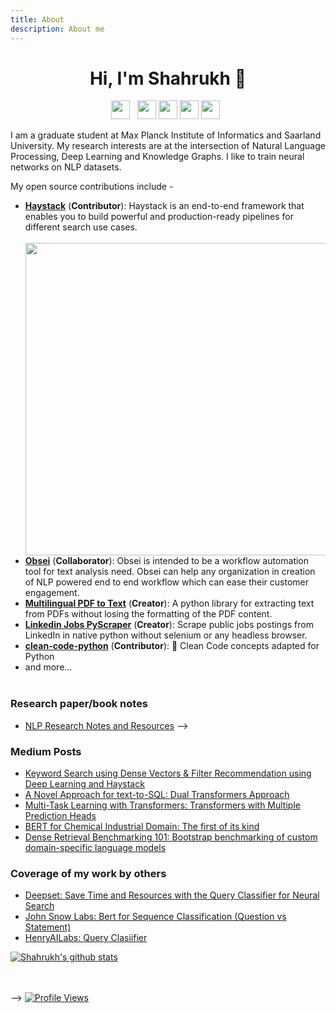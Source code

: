 ```yaml
---
title: About
description: About me
---
```


<h1 align="center">Hi, I'm Shahrukh 👋</h1>
<p align='center'>
<a href="https://twitter.com/shahrukhx001"><img height="30" src="https://github.com/shahrukhx01/shahrukhx01/blob/main/twitter.png?raw=true"/></a>&nbsp;&nbsp;
<a href="https://www.linkedin.com/in/shahrukhx01/"><img height="30" src="https://github.com/shahrukhx01/shahrukhx01/blob/main/linkedin.png?raw=true"/></a>
<a href="https://wave-position-b97.notion.site/Paper-Book-Notes-by-Shahrukh-96002e8e97c6487ea5fbf8ad4097731a"><img height="30" src="https://github.com/shahrukhx01/shahrukhx01/blob/main/notion.png?raw=true"/></a>
<a href="https://huggingface.co/shahrukhx01/"><img height="30" src="https://github.com/shahrukhx01/shahrukhx01/blob/main/huggingface.svg?raw=true"/></a>
<a  href="https://medium.com/@shahrukhx01"><img id="medium_link" height="30" src="https://github.com/shahrukhx01/shahrukhx01/blob/main/medium.png?raw=true"/></a>&nbsp;&nbsp;
</p>

I am a graduate student at Max Planck Institute of Informatics and Saarland University. My research interests are at the intersection of Natural Language Processing, Deep Learning and Knowledge Graphs. I like to train neural networks on NLP datasets.


My open source contributions include -
- [**Haystack**](https://github.com/deepset-ai/haystack) (**Contributor**): Haystack is an end-to-end framework that enables you to build powerful and production-ready pipelines for different search use cases.<br>&nbsp;&nbsp;&nbsp;&nbsp;&nbsp;&nbsp;&nbsp;&nbsp;&nbsp;&nbsp;<img height="500" align="center" src="https://user-images.githubusercontent.com/6007894/129435485-182e9c15-813f-46f6-be92-26e3526fd6f2.png" />
- [**Obsei**](https://github.com/obsei/obsei) (**Collaborator**): Obsei is intended to be a workflow automation tool for text analysis need. Obsei can help any organization in creation of NLP powered end to end workflow which can ease their customer engagement.
- [**Multilingual PDF to Text**](https://github.com/shahrukhx01/multilingual-pdf2text) (**Creator**): A python library for extracting text from PDFs without losing the formatting of the PDF content.
- [**Linkedin Jobs PyScraper**](https://github.com/shahrukhx01/linkedin-jobs-pyscraper) (**Creator**): Scrape public jobs postings from LinkedIn in native python without selenium or any headless browser.
- [**clean-code-python**](https://github.com/zedr/clean-code-python) (**Contributor**): 🛁 Clean Code concepts adapted for Python
- and more...
<br/><br/>


### Research paper/book notes

- [NLP Research Notes and Resources](https://wave-position-b97.notion.site/Paper-Book-Notes-by-Shahrukh-96002e8e97c6487ea5fbf8ad4097731a)
-->
### Medium Posts

- [Keyword Search using Dense Vectors & Filter Recommendation using Deep Learning and Haystack](https://medium.com/@shahrukhx01/keyword-search-using-dense-vectors-filter-recommendation-using-deep-learning-and-haystack-5b242de176d1)
- [A Novel Approach for text-to-SQL: Dual Transformers Approach](https://medium.com/@shahrukhx01/a-novel-approach-for-text-to-sql-dual-transformers-approach-e2a285dfb630)
- [Multi-Task Learning with Transformers: Transformers with Multiple Prediction Heads](https://medium.com/@shahrukhx01/multi-task-learning-with-transformers-part-1-multi-prediction-heads-b7001cf014bf)
- [BERT for Chemical Industrial Domain: The first of its kind](https://medium.com/@shahrukhx01/bert-for-chemical-industrial-domain-the-first-of-its-kind-ae7e2c09708a)
- [Dense Retrieval Benchmarking 101: Bootstrap benchmarking of custom domain-specific language models](https://medium.com/@shahrukhx01/dense-retrieval-benchmarking-101-bootstrap-benchmarking-of-custom-domain-specific-language-models-f9cb53125c84)

### Coverage of my work by others
- [Deepset: Save Time and Resources with the Query Classifier for Neural Search](https://www.deepset.ai/blog/save-resources-with-query-classifier-for-neural-search)
- [John Snow Labs: Bert for Sequence Classification (Question vs Statement)](https://nlp.johnsnowlabs.com/2021/11/04/bert_sequence_classifier_question_statement_en.html)
- [HenryAILabs: Query Clasiifier](https://www.youtube.com/watch?t=298&v=kVHmtPYmdb4&feature=youtu.be&ab_channel=HenryAILabs)


<a align="center" href="https://github.com/anuraghazra/github-readme-stats">
  <img align="center" src="https://github-readme-stats.anuraghazra1.vercel.app/api?username=shahrukhx01&show_icons=true&include_all_commits=true&theme=material-palenight" alt="Shahrukh's github stats" />
</a>

<br/><br/> -->
[![Profile Views](https://komarev.com/ghpvc/?username=shahrukhx01&color=blue&style=plastic)](https://github.com/shahrukhx01)
